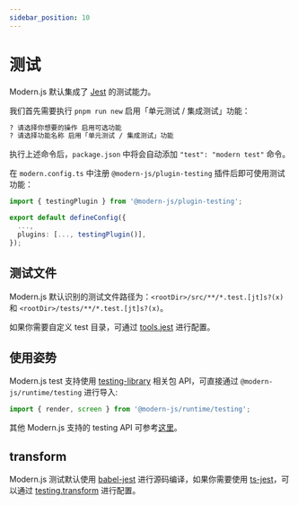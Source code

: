 ```yaml
---
sidebar_position: 10
---
```


# 测试

Modern.js 默认集成了 [Jest](https://jestjs.io/) 的测试能力。

我们首先需要执行 `pnpm run new` 启用「单元测试 / 集成测试」功能：

```bash
? 请选择你想要的操作 启用可选功能
? 请选择功能名称 启用「单元测试 / 集成测试」功能
```

执行上述命令后，`package.json` 中将会自动添加 `"test": "modern test"` 命令。

在 `modern.config.ts` 中注册 `@modern-js/plugin-testing` 插件后即可使用测试功能：

```ts title="modern.config.ts"
import { testingPlugin } from '@modern-js/plugin-testing';

export default defineConfig({
  ...,
  plugins: [..., testingPlugin()],
});
```

## 测试文件

Modern.js 默认识别的测试文件路径为：`<rootDir>/src/**/*.test.[jt]s?(x)` 和 `<rootDir>/tests/**/*.test.[jt]s?(x)`。

如果你需要自定义 test 目录，可通过 [tools.jest](/configure/app/tools/jest) 进行配置。

## 使用姿势

Modern.js test 支持使用 [testing-library](https://testing-library.com/docs/) 相关包 API，可直接通过 `@modern-js/runtime/testing` 进行导入:

```ts
import { render, screen } from '@modern-js/runtime/testing';
```

其他 Modern.js 支持的 testing API 可参考[这里](/apis/app/runtime/testing/cleanup)。

## transform

Modern.js 测试默认使用 [babel-jest](https://www.npmjs.com/package/babel-jest) 进行源码编译，如果你需要使用 [ts-jest](https://github.com/kulshekhar/ts-jest)，可以通过 [testing.transform](/configure/app/testing/transformer) 进行配置。
